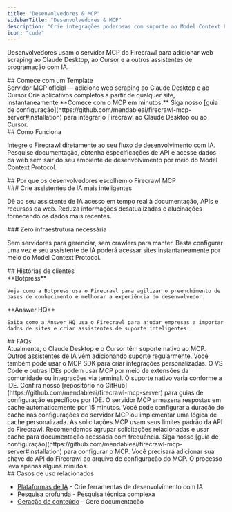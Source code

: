 ```yaml
---
title: "Desenvolvedores & MCP"
sidebarTitle: "Desenvolvedores & MCP"
description: "Crie integrações poderosas com suporte ao Model Context Protocol"
icon: "code"
---
```


Desenvolvedores usam o servidor MCP do Firecrawl para adicionar web scraping ao Claude Desktop, ao Cursor e a outros assistentes de programação com IA.

<div id="start-with-a-template">
  ## Comece com um Template
</div>

<CardGroup cols={2}>
  <Card title="MCP Server Firecrawl" icon="github" href="https://github.com/mendableai/firecrawl-mcp-server">
    Servidor MCP oficial — adicione web scraping ao Claude Desktop e ao Cursor
  </Card>

  <Card title="Open Lovable" icon="github" href="https://github.com/mendableai/open-lovable">
    Crie aplicativos completos a partir de qualquer site, instantaneamente
  </Card>
</CardGroup>

<Note>
  **Comece com o MCP em minutos.** Siga nosso [guia de configuração](https://github.com/mendableai/firecrawl-mcp-server#installation) para integrar o Firecrawl ao Claude Desktop ou ao Cursor.
</Note>

<div id="how-it-works">
  ## Como Funciona
</div>

Integre o Firecrawl diretamente ao seu fluxo de desenvolvimento com IA. Pesquise documentação, obtenha especificações de API e acesse dados da web sem sair do seu ambiente de desenvolvimento por meio do Model Context Protocol.

<div id="why-developers-choose-firecrawl-mcp">
  ## Por que os desenvolvedores escolhem o Firecrawl MCP
</div>

<div id="build-smarter-ai-assistants">
  ### Crie assistentes de IA mais inteligentes
</div>

Dê ao seu assistente de IA acesso em tempo real à documentação, APIs e recursos da web. Reduza informações desatualizadas e alucinações fornecendo os dados mais recentes.

<div id="zero-infrastructure-required">
  ### Zero infraestrutura necessária
</div>

Sem servidores para gerenciar, sem crawlers para manter. Basta configurar uma vez e seu assistente de IA poderá acessar sites instantaneamente por meio do Model Context Protocol.

<div id="customer-stories">
  ## Histórias de clientes
</div>

<CardGroup cols={2}>
  <Card href="https://www.firecrawl.dev/blog/how-botpress-enhances-knowledge-base-creation-with-firecrawl">
    **Botpress**

    Veja como a Botpress usa o Firecrawl para agilizar o preenchimento de bases de conhecimento e melhorar a experiência do desenvolvedor.
  </Card>

  <Card href="https://www.firecrawl.dev/blog/how-answer-hq-powers-ai-customer-support-with-firecrawl">
    **Answer HQ**

    Saiba como a Answer HQ usa o Firecrawl para ajudar empresas a importar dados de sites e criar assistentes de suporte inteligentes.
  </Card>
</CardGroup>

<div id="faqs">
  ## FAQs
</div>

<AccordionGroup>
  <Accordion title="Quais assistentes de IA são compatíveis com MCP?">
    Atualmente, o Claude Desktop e o Cursor têm suporte nativo ao MCP. Outros assistentes de IA vêm adicionando suporte regularmente. Você também pode usar o MCP SDK para criar integrações personalizadas.
  </Accordion>

  <Accordion title="Posso usar MCP no VS Code ou em outras IDEs?">
    O VS Code e outras IDEs podem usar MCP por meio de extensões da comunidade ou integrações via terminal. O suporte nativo varia conforme a IDE. Confira nosso [repositório no GitHub](https://github.com/mendableai/firecrawl-mcp-server) para guias de configuração específicos por IDE.
  </Accordion>

  <Accordion title="Como faço cache de documentos acessados com frequência?">
    O servidor MCP armazena respostas em cache automaticamente por 15 minutos. Você pode configurar a duração do cache nas configurações do servidor MCP ou implementar uma lógica de cache personalizada.
  </Accordion>

  <Accordion title="Existe limite de taxa para solicitações MCP?">
    As solicitações MCP usam seus limites padrão da API do Firecrawl. Recomendamos agrupar solicitações relacionadas e usar cache para documentação acessada com frequência.
  </Accordion>

  <Accordion title="Como configuro o MCP com minha chave de API do Firecrawl?">
    Siga nosso [guia de configuração](https://github.com/mendableai/firecrawl-mcp-server#installation) para configurar o MCP. Você precisará adicionar sua chave de API do Firecrawl ao arquivo de configuração do MCP. O processo leva apenas alguns minutos.
  </Accordion>
</AccordionGroup>

<div id="related-use-cases">
  ## Casos de uso relacionados
</div>

* [Plataformas de IA](/pt-BR/use-cases/ai-platforms) - Crie ferramentas de desenvolvimento com IA
* [Pesquisa profunda](/pt-BR/use-cases/deep-research) - Pesquisa técnica complexa
* [Geração de conteúdo](/pt-BR/use-cases/content-generation) - Gere documentação